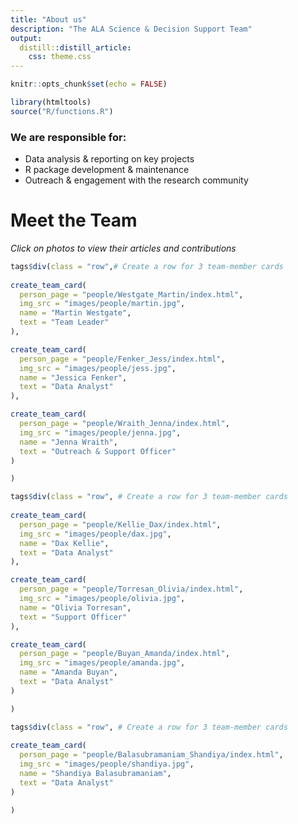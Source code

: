 ```yaml
---
title: "About us"
description: "The ALA Science & Decision Support Team"
output: 
  distill::distill_article:
    css: theme.css
---
```



```r
knitr::opts_chunk$set(echo = FALSE)
```

```r
library(htmltools)
source("R/functions.R")
```


### We are responsible for:  

- Data analysis & reporting on key projects
- R package development & maintenance
- Outreach & engagement with the research community



# Meet the Team

*Click on photos to view their articles and contributions*
```r
tags$div(class = "row",# Create a row for 3 team-member cards
         
create_team_card(
  person_page = "people/Westgate_Martin/index.html",
  img_src = "images/people/martin.jpg",
  name = "Martin Westgate",
  text = "Team Leader"
),

create_team_card(
  person_page = "people/Fenker_Jess/index.html",
  img_src = "images/people/jess.jpg",
  name = "Jessica Fenker",
  text = "Data Analyst"
),

create_team_card(
  person_page = "people/Wraith_Jenna/index.html",
  img_src = "images/people/jenna.jpg",
  name = "Jenna Wraith",
  text = "Outreach & Support Officer"
)

)

tags$div(class = "row", # Create a row for 3 team-member cards
         
create_team_card(
  person_page = "people/Kellie_Dax/index.html",
  img_src = "images/people/dax.jpg",
  name = "Dax Kellie",
  text = "Data Analyst"
),

create_team_card(
  person_page = "people/Torresan_Olivia/index.html",
  img_src = "images/people/olivia.jpg",
  name = "Olivia Torresan",
  text = "Support Officer"
),

create_team_card(
  person_page = "people/Buyan_Amanda/index.html",
  img_src = "images/people/amanda.jpg",
  name = "Amanda Buyan",
  text = "Data Analyst"
)

)

tags$div(class = "row", # Create a row for 3 team-member cards
         
create_team_card(
  person_page = "people/Balasubramaniam_Shandiya/index.html",
  img_src = "images/people/shandiya.jpg",
  name = "Shandiya Balasubramaniam",
  text = "Data Analyst"
)

)
```

